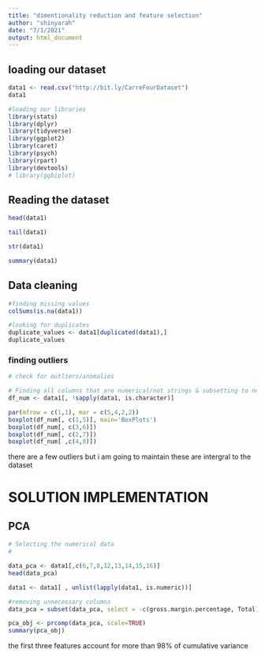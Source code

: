---
title: "dimentionality reduction and feature selection"
author: "shinyarah"
date: "7/1/2021"
output: html_document
---
## loading our dataset
```{r}
data1 <- read.csv("http://bit.ly/CarreFourDataset")
data1
```

```{r}
#loading our libraries
library(stats)
library(dplyr)
library(tidyverse)
library(ggplot2)
library(caret)
library(psych)
library(rpart)
library(devtools)
# library(ggbiplot)
```

## Reading the dataset
```{r}
head(data1)
```

```{r}
tail(data1)
```

```{r}
str(data1)
```

```{r}
summary(data1)
```
## Data cleaning

```{r}
#finding missing values
colSums(is.na(data1))
```
```{r}
#looking for duplicates
duplicate_values <- data1[duplicated(data1),]
duplicate_values
```
### finding outliers
```{r}
# check for outliers/anomalies

# Finding all columns that are numerical/not strings & subsetting to new dataframe
df_num <- data1[, !sapply(data1, is.character)]

par(mfrow = c(1,1), mar = c(5,4,2,2))
boxplot(df_num[, c(1,5)], main='BoxPlots')
boxplot(df_num[, c(3,6)])
boxplot(df_num[, c(2,7)])
boxplot(df_num[ ,c(4,8)])

```
there are a few outliers but i am going to maintain these are intergral to the dataset


# SOLUTION IMPLEMENTATION
## PCA

```{r}
# Selecting the numerical data 
# 

data_pca <- data1[,c(6,7,8,12,13,14,15,16)]
head(data_pca)
```
```{r}
data1 <- data1[ , unlist(lapply(data1, is.numeric))]  
```


```{r}
#removing unnecessary columns
data_pca = subset(data_pca, select = -c(gross.margin.percentage, Total) )
```

```{r}
pca_obj <- prcomp(data_pca, scale=TRUE)
summary(pca_obj)
```

the first three features account for more than 98% of cumulative variance



